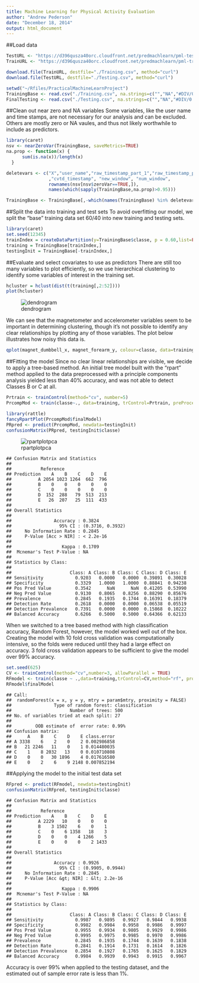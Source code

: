 ```yaml
---
title: Machine Learning for Physical Activity Evaluation
author: "Andrew Pederson"
date: "December 18, 2014"
output: html_document
---
```


##Load data 
```r
TestURL <- "https://d396qusza40orc.cloudfront.net/predmachlearn/pml-testing.csv"
TrainURL <- "https://d396qusza40orc.cloudfront.net/predmachlearn/pml-training.csv"

download.file(TrainURL, destfile="./Training.csv", method="curl")
download.file(TestURL, destfile="./Testing.csv", method="curl")
```
```r
setwd("~/Rfiles/PracticalMachineLearnProject")
TrainingBase <- read.csv("./Training.csv", na.strings=c("","NA","#DIV/0!"))
FinalTesting <- read.csv("./Testing.csv", na.strings=c("","NA","#DIV/0!"))
```

##Clean out near zero and NA variables
Some variables, like the user name and time stamps, are not necessary for our analysis and can be excluded. Others are mostly zero or NA vaules, and thus not likely worthwhile to include as predictors. 
```r
library(caret)
nsv <- nearZeroVar(TrainingBase, saveMetrics=TRUE)
na.prop <- function(x) {
      sum(is.na(x))/length(x)
  }

deletevars <- c("X","user_name","raw_timestamp_part_1","raw_timestamp_part_2"
                ,"cvtd_timestamp", "new_window", "num_window", 
                rownames(nsv[nsv$zeroVar==TRUE,]), 
                names(which(sapply(TrainingBase,na.prop)>0.95)))

TrainingBase <- TrainingBase[,-which(names(TrainingBase) %in% deletevars)]
```

##Split the data into training and test sets
To avoid overfitting our model, we split the "base" training data set 60/40 into new training and testing sets. 

```r
library(caret)
set.seed(12345)
trainIndex = createDataPartition(y=TrainingBase$classe, p = 0.60,list=FALSE)
training = TrainingBase[trainIndex,]
testingInit = TrainingBase[-trainIndex,]
```

##Evaluate and select covariates to use as predictors
There are still too many variables to plot efficiently, so we use hierarchical clustering to identify some variables of interest in the training set. 

```r
hcluster = hclust(dist(t(training[,2:52])))
plot(hcluster)
```

![dendrogram](http://www.revolunet.com/static/parisjs8/img/logo-revolunet-carre.jpg "Hierarchical Clustering Dendrogram")

We can see that the magnetometer and accelerometer variables seem to be important in determining clustering, though it's not possible to identify any clear relationships by plotting any of those variables. The plot below illustrates how noisy this data is. 

```r
qplot(magnet_dumbbell_x, magnet_forearm_y, colour=classe, data=training)
```

##Fitting the model 
Since no clear linear relationships are visible, we decide to apply a tree-based method. An initial tree model built with the "rpart" method applied to the data preprocessed with a principle components analysis yielded less than 40% accuracy, and was not able to detect Classes B or C at all.

```r
Prtrain <- trainControl(method="cv", number=5)
PrcompMod <- train(classe~., data=training, trControl=Prtrain, preProcess="pca", method="rpart")

library(rattle)
fancyRpartPlot(PrcompMod$finalModel)
PRpred <- predict(PrcompMod, newdata=testingInit)
confusionMatrix(PRpred, testingInit$classe)
```

![rpartplotpca](http://www.revolunet.com/static/parisjs8/img/logo-revolunet-carre.jpg "Rpart Plot with Principle Components Analysis Pre-processing")

```
## Confusion Matrix and Statistics
## 
##           Reference
## Prediction    A    B    C    D    E
##          A 2054 1023 1264  662  796
##          B    0    0    0    0    0
##          C    0    0    0    0    0
##          D  152  288   79  513  213
##          E   26  207   25  111  433
## 
## Overall Statistics
##                                           
##                Accuracy : 0.3824          
##                  95% CI : (0.3716, 0.3932)
##     No Information Rate : 0.2845          
##     P-Value [Acc > NIR] : < 2.2e-16       
##                                           
##                   Kappa : 0.1709          
##  Mcnemar's Test P-Value : NA              
## 
## Statistics by Class:
## 
##                      Class: A Class: B Class: C Class: D Class: E
## Sensitivity            0.9203   0.0000   0.0000  0.39891  0.30028
## Specificity            0.3329   1.0000   1.0000  0.88841  0.94238
## Pos Pred Value         0.3542      NaN      NaN  0.41205  0.53990
## Neg Pred Value         0.9130   0.8065   0.8256  0.88290  0.85676
## Prevalence             0.2845   0.1935   0.1744  0.16391  0.18379
## Detection Rate         0.2618   0.0000   0.0000  0.06538  0.05519
## Detection Prevalence   0.7391   0.0000   0.0000  0.15868  0.10222
## Balanced Accuracy      0.6266   0.5000   0.5000  0.64366  0.62133
```

When we switched to a tree based method with high classification accuracy, Random Forest, however, the model worked well out of the box. Creating the model with 10 fold cross validation was computationally intensive, so the folds were reduced until they had a large effect on accuracy.  3 fold cross validation appears to be sufficient to give the model over 99% accuracy. 
```r
set.seed(625)
CV <- trainControl(method="cv",number=3, allowParallel = TRUE)
RFmodel <- train(classe ~ .,data=training,trControl=CV,method="rf", prox=FALSE)
RFmodel$finalModel
```
```
## Call:
##  randomForest(x = x, y = y, mtry = param$mtry, proximity = FALSE) 
##                Type of random forest: classification
##                      Number of trees: 500
## No. of variables tried at each split: 27
## 
##         OOB estimate of  error rate: 0.99%
## Confusion matrix:
##      A    B    C    D    E class.error
## A 3338    6    2    0    2 0.002986858
## B   21 2246   11    0    1 0.014480035
## C    1    8 2032   13    0 0.010710808
## D    0    0   30 1896    4 0.017616580
## E    0    2    6    9 2148 0.007852194
```

##Applying the model to the initial test data set
```r
RFpred <- predict(RFmodel, newdata=testingInit)
confusionMatrix(RFpred, testingInit$classe)
```
```
## Confusion Matrix and Statistics
## 
##           Reference
## Prediction    A    B    C    D    E
##          A 2229   10    0    0    0
##          B    3 1502    6    0    1
##          C    0    6 1358   18    3
##          D    0    0    4 1266    5
##          E    0    0    0    2 1433
## 
## Overall Statistics
##                                           
##                Accuracy : 0.9926          
##                  95% CI : (0.9905, 0.9944)
##     No Information Rate : 0.2845          
##     P-Value [Acc &gt; NIR] : &lt; 2.2e-16       
##                                           
##                   Kappa : 0.9906          
##  Mcnemar's Test P-Value : NA              
## 
## Statistics by Class:
## 
##                      Class: A Class: B Class: C Class: D Class: E
## Sensitivity            0.9987   0.9895   0.9927   0.9844   0.9938
## Specificity            0.9982   0.9984   0.9958   0.9986   0.9997
## Pos Pred Value         0.9955   0.9934   0.9805   0.9929   0.9986
## Neg Pred Value         0.9995   0.9975   0.9985   0.9970   0.9986
## Prevalence             0.2845   0.1935   0.1744   0.1639   0.1838
## Detection Rate         0.2841   0.1914   0.1731   0.1614   0.1826
## Detection Prevalence   0.2854   0.1927   0.1765   0.1625   0.1829
## Balanced Accuracy      0.9984   0.9939   0.9943   0.9915   0.9967
```

Accuracy is over 99% when applied to the testing dataset, and the estimated out of sample error rate is less than 1%.
